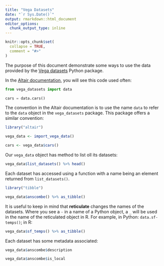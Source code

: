 ```yaml
---
title: "Vega Datasets"
date: "`r Sys.Date()`"
output: rmarkdown::html_document
editor_options:
  chunk_output_type: inline
---
```


```r
knitr::opts_chunk$set(
  collapse = TRUE,
  comment = "#>"
)
```

The purpose of this document demonstrate some ways to use the data provided by the [Vega datasets](https://github.com/altair-viz/vega_datasets) Python package.

In the [Altair documentation](https://altair-viz.github.io/getting_started/installation.html), you will see this code used often:

```python
from vega_datasets import data

cars = data.cars()
```

The convention in the Altair documentation is to use the name `data` to refer to the `data` object in the `vega_datasets` package. This package offers a similar convention:

```r
library("altair")

vega_data <- import_vega_data()

cars <- vega_data$cars()
```

Our `vega_data` object has method to list oll its datasets:

```r
vega_data$list_datasets() %>% head()
```

Each dataset has accessed using a function with a name being an element returned from `list_datasets()`. 

```r
library("tibble")

vega_data$anscombe() %>% as_tibble()
```

It is useful to keep in mind that **reticulate** changes the names of the datasets. Where you see a `-` in a name of a Python object, a `_` will be used in the name of the reticulated object in R. For example, in Python: `data.sf-temps()`; in R:

```r
vega_data$sf_temps() %>% as_tibble()
```

Each dataset has some metadata associated:

```r
vega_data$anscombe$description
```

```r
vega_data$anscombe$is_local
```
